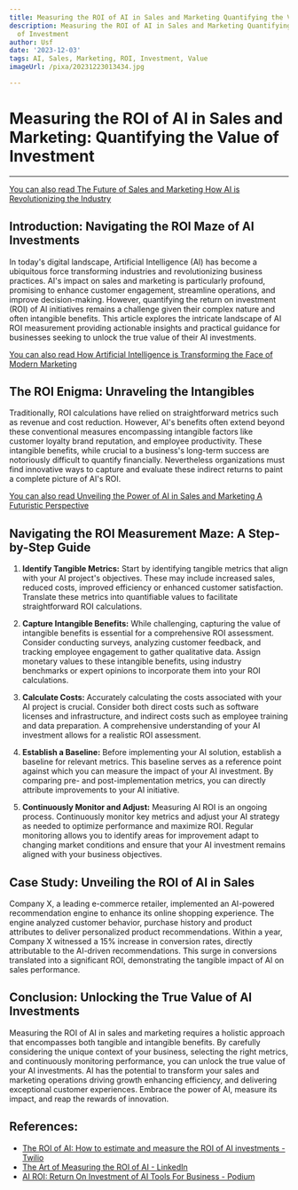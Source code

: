 ```yaml
---
title: Measuring the ROI of AI in Sales and Marketing Quantifying the Value of Investment
description: Measuring the ROI of AI in Sales and Marketing Quantifying the Value
  of Investment
author: Usf
date: '2023-12-03'
tags: AI, Sales, Marketing, ROI, Investment, Value
imageUrl: /pixa/20231223013434.jpg

---
```

# **Measuring the ROI of AI in Sales and Marketing: Quantifying the Value of Investment**

---

[You can also read The  Future of Sales and Marketing How AI is Revolutionizing the Industry](The%20Future%20of%20Sales%20and%20Marketing%20How%20AI%20is%20Revolutionizing%20the%20Industry)


## **Introduction: Navigating the  ROI Maze of AI Investments**

In today's  digital landscape, Artificial Intelligence (AI) has become a ubiquitous force transforming industries and revolutionizing business practices. AI's impact on sales and marketing is particularly profound, promising  to enhance customer engagement, streamline operations, and improve  decision-making.  However, quantifying the  return on investment (ROI) of  AI initiatives remains  a challenge given their complex nature and often  intangible benefits. This article explores the intricate landscape of AI ROI measurement  providing  actionable insights and practical guidance for businesses seeking to unlock the true  value of their AI investments.

[You can also  read How Artificial Intelligence  is Transforming  the Face  of Modern Marketing](How%20Artificial%20Intelligence%20is%20Transforming%20the%20Face%20of%20Modern%20Marketing)


## **The ROI Enigma: Unraveling the Intangibles**

Traditionally, ROI calculations have relied  on straightforward metrics such  as revenue and  cost reduction. However,  AI's benefits often extend beyond  these conventional measures encompassing intangible  factors like customer loyalty brand reputation, and employee productivity. These intangible  benefits, while crucial to  a business's long-term success  are notoriously difficult  to quantify financially. Nevertheless  organizations must find innovative ways to capture and evaluate these indirect returns to paint a complete picture of AI's ROI.

[You can  also read Unveiling the Power of AI in Sales and Marketing A Futuristic Perspective](Unveiling%20the%20Power%20of%20AI%20in%20Sales%20and%20Marketing%20A%20Futuristic%20Perspective)


## **Navigating the ROI Measurement Maze: A Step-by-Step  Guide**

1. **Identify Tangible Metrics:** Start by identifying  tangible  metrics that align with your AI project's objectives.  These may include increased sales, reduced costs, improved efficiency or  enhanced customer satisfaction. Translate these metrics into quantifiable values to facilitate straightforward ROI calculations.

2. **Capture Intangible Benefits:** While challenging, capturing the value  of intangible benefits is essential for a comprehensive ROI assessment. Consider conducting  surveys, analyzing customer feedback, and tracking employee engagement to gather qualitative data. Assign  monetary values to these intangible benefits, using  industry benchmarks or expert opinions to incorporate them into your ROI calculations.

3.  **Calculate Costs:** Accurately calculating the costs associated with your AI project is crucial. Consider both direct costs such as software licenses and infrastructure, and indirect costs such as employee training and  data preparation. A comprehensive understanding of your AI investment allows for a realistic ROI assessment.

4. **Establish a  Baseline:** Before implementing your AI solution, establish a baseline for relevant  metrics. This baseline serves as a reference point against which you  can measure the impact of your AI investment. By comparing pre- and post-implementation metrics, you can  directly attribute improvements to your AI initiative.

5. **Continuously Monitor and Adjust:**  Measuring AI ROI is an ongoing process. Continuously  monitor key metrics and adjust your AI strategy as  needed to optimize performance and maximize ROI. Regular monitoring allows you to identify areas for improvement adapt to changing market conditions and ensure that your AI investment remains aligned with your business  objectives.

## **Case Study:  Unveiling the ROI of AI in Sales**

Company X, a leading e-commerce retailer, implemented an AI-powered recommendation engine to enhance  its online shopping experience. The  engine analyzed customer behavior, purchase history  and  product attributes  to deliver  personalized product  recommendations. Within a year, Company X witnessed a 15% increase in conversion rates, directly attributable to the AI-driven recommendations. This surge in conversions translated into a significant ROI, demonstrating  the tangible impact of AI on sales performance.

## **Conclusion: Unlocking the True Value of  AI Investments**

Measuring the ROI of AI in sales and marketing requires a holistic approach that encompasses both tangible and intangible benefits. By carefully considering the unique context of your business, selecting the right metrics, and continuously  monitoring performance, you can unlock the true value of your AI investments.  AI has the  potential to transform your sales and marketing operations driving growth enhancing efficiency, and delivering exceptional customer experiences. Embrace the power of AI, measure  its impact, and  reap the rewards of innovation.

## References:
- [The ROI of AI: How to estimate and measure the ROI of AI investments - Twilio](https://www.twilio.com/blog/ai-roi)
- [The Art of Measuring the ROI of AI - LinkedIn](https://www.linkedin.com/pulse/art-measuring-roi-ai-rick-spair-)
- [AI ROI: Return On Investment of AI Tools For Business - Podium](https://www.podium.com/article/return-on-investment-of-ai-tools-for-business/)
